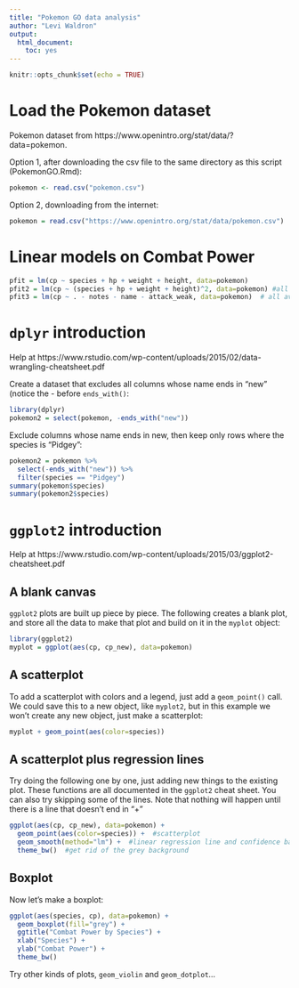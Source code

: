 ```yaml
---
title: "Pokemon GO data analysis"
author: "Levi Waldron"
output: 
  html_document: 
    toc: yes
---
```


```r
knitr::opts_chunk$set(echo = TRUE)
```

# Load the Pokemon dataset

Pokemon dataset from https://www.openintro.org/stat/data/?data=pokemon.

Option 1, after downloading the csv file to the same directory as this script (PokemonGO.Rmd):

```r
pokemon <- read.csv("pokemon.csv")
```

Option 2, downloading from the internet:

```r
pokemon = read.csv("https://www.openintro.org/stat/data/pokemon.csv")
```

# Linear models on Combat Power

```r
pfit = lm(cp ~ species + hp + weight + height, data=pokemon)
pfit2 = lm(cp ~ (species + hp + weight + height)^2, data=pokemon) #all 2-way interactions
pfit3 = lm(cp ~ . - notes - name - attack_weak, data=pokemon)  # all available predictors except for notes, names, and attack_weak.
```

# `dplyr` introduction

Help at https://www.rstudio.com/wp-content/uploads/2015/02/data-wrangling-cheatsheet.pdf

Create a dataset that excludes all columns whose name ends in "new" (notice the - before `ends_with()`:

```r
library(dplyr)
pokemon2 = select(pokemon, -ends_with("new"))
```

Exclude columns whose name ends in new, then keep only rows where the species is "Pidgey":

```r
pokemon2 = pokemon %>% 
  select(-ends_with("new")) %>%
  filter(species == "Pidgey")
summary(pokemon$species)
summary(pokemon2$species)
```

# `ggplot2` introduction

Help at https://www.rstudio.com/wp-content/uploads/2015/03/ggplot2-cheatsheet.pdf

## A blank canvas
`ggplot2` plots are built up piece by piece. The following creates a blank plot, and store all the data to make that plot and build on it in the `myplot` object:

```r
library(ggplot2)
myplot = ggplot(aes(cp, cp_new), data=pokemon)
```

## A scatterplot
To add a scatterplot with colors and a legend, just add a `geom_point()` call. We could save this to a new object, like `myplot2`, but in this example we won't create any new object, just make a scatterplot:

```r
myplot + geom_point(aes(color=species))
```

## A scatterplot plus regression lines
Try doing the following one by one, just adding new things to the existing plot. These functions are all documented in the `ggplot2` cheat sheet. You can also try skipping some of the lines. Note that nothing will happen until there is a line that doesn't end in "+"

```r
ggplot(aes(cp, cp_new), data=pokemon) +
  geom_point(aes(color=species)) +  #scatterplot
  geom_smooth(method="lm") +  #linear regression line and confidence bands
  theme_bw()  #get rid of the grey background
```

## Boxplot

Now let's make a boxplot:
```r
ggplot(aes(species, cp), data=pokemon) +
  geom_boxplot(fill="grey") +
  ggtitle("Combat Power by Species") +
  xlab("Species") + 
  ylab("Combat Power") +
  theme_bw()
```

Try other kinds of plots, `geom_violin` and `geom_dotplot`...

